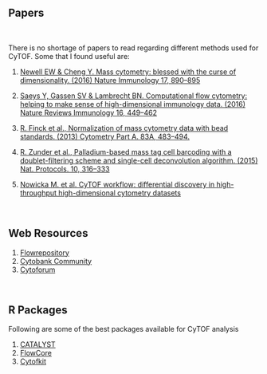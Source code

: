 

## Papers
<br>

There is no shortage of papers to read regarding different methods used for CyTOF. Some that I found useful are:

1. <a href="http://www.nature.com/ni/journal/v17/n8/abs/ni.3485.html">Newell EW	& Cheng Y. Mass cytometry: blessed with the curse of dimensionality. (2016) Nature Immunology 17, 890–895 </a>

2. <a href="http://www.nature.com/nri/journal/v16/n7/full/nri.2016.56.html">Saeys Y,	Gassen SV	& Lambrecht BN. Computational flow cytometry: helping to make sense of high-dimensional immunology data. (2016) Nature Reviews Immunology 16, 449–462</a>

3. <a href="http://onlinelibrary.wiley.com/doi/10.1002/cyto.a.22271/abstract"> R. Finck et al., Normalization of mass cytometry data with bead standards. (2013) Cytometry Part A. 83A, 483–494.

4. <a href="https://www.nature.com/nprot/journal/v10/n2/full/nprot.2015.020.html"> R. Zunder et al., Palladium-based mass tag cell barcoding with a doublet-filtering scheme and single-cell deconvolution algorithm. (2015) Nat. Protocols. 10, 316–333 </a>

5. <a href="https://f1000research.com/articles/6-748/v1"> Nowicka M. et al. CyTOF workflow: differential discovery in high-throughput high-dimensional cytometry datasets </a>

<br>


## Web Resources

1. <a href="http://flowrepository.org/"> Flowrepository </a>
2. <a href="https://community.cytobank.org/"> Cytobank Community </a>
3. <a href="http://cytoforum.stanford.edu/">  Cytoforum </a>

<br>

## R Packages
Following are  some of the best packages available for CyTOF analysis

1. <a href="https://bioconductor.org/packages/release/bioc/html/CATALYST.html"> CATALYST </a>
2. <a  href="http://bioconductor.org/packages/release/bioc/html/flowCore.html"> FlowCore </a>
3. <a href="http://bioconductor.org/packages/release/bioc/html/cytofkit.html"> Cytofkit </a>
